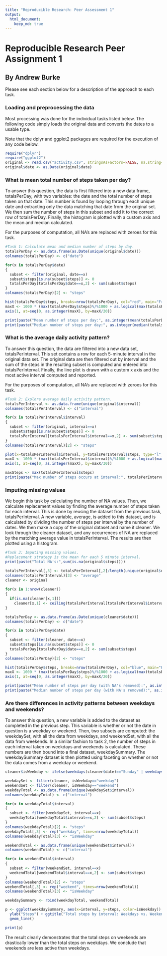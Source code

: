 ```yaml
---
title: "Reproducible Research: Peer Assessment 1"
output: 
  html_document:
    keep_md: true
---
```

# Reproducible Research Peer Assignment 1
## By Andrew Burke

Please see each section below for a description of the approach to each task.

### Loading and preprocessing the data
Most processing was done for the individual tasks listed below.  The following code simply loads the original data and converts the dates to a usable type.

Note that the dplyr and ggplot2 packages are required for the execution of any code below.

```r
require("dplyr")
require("ggplot2")
original <- read.csv("activity.csv", stringsAsFactors=FALSE, na.string="NA")
original$date <- as.Date(original$date)
```


### What is mean total number of steps taken per day?
To answer this question, the data is first filtered into a new data frame, totalsPerDay, with two variables: the date and the total number of steps taken on that date.  This number is found by looping through each unique date and extracting only the data matching that date from the original set.  We then sum the number of steps in this subset and add it to the correct row of totalsPerDay.  Finally, the histogram is plotted with a custom axis and the mean and median calculated.

For the purposes of computation, all NA's are replaced with zeroes for this task.

```r
#Task 1: Calculate mean and median number of steps by day.
totalsPerDay <- as.data.frame(as.Date(unique(original$date)))
colnames(totalsPerDay) <- c("date")

for(x in totalsPerDay$date)
{
  subset <- filter(original, date==x)
  subset$steps[is.na(subset$steps)] <- 0
  totalsPerDay[totalsPerDay$date==x,2] <- sum(subset$steps)
}
colnames(totalsPerDay)[2] <- "steps"

hist(totalsPerDay$steps, breaks=nrow(totalsPerDay), col="red", main="Frequency of Steps", xlab="# of Steps", ylab="Frequency", xaxt="n")
maxX <- 1000 * (max(totalsPerDay$steps)%/%1000 + as.logical(max(totalsPerDay$steps)%%1000))
axis(1, at=seq(0, as.integer(maxX), by=maxX/20))

print(paste("Mean number of steps per day:", as.integer(mean(totalsPerDay$steps))))
print(paste("Median number of steps per day:", as.integer(median(totalsPerDay$steps))))
```


### What is the average daily activity pattern?
To answer this question, the data are filtered into a new data set, totalsPerInterval.  This set contains a row for each 5-minute interval in the original data set.  The original data are then filtered out by interval and the sum of the steps in the resulting subset is computed and entered into totalsPerInterval.  Finally, the line plot is drawn with a custom x axis and the most active interval computed and reported.

For the purposes of computation, all NA's are replaced with zeroes for this task.

```r
#Task 2: Explore average daily activity pattern.
totalsPerInterval <- as.data.frame(unique(original$interval))
colnames(totalsPerInterval) <- c("interval")

for(x in totalsPerInterval$interval)
{
  subset <- filter(original, interval==x)
  subset$steps[is.na(subset$steps)] <- 0
  totalsPerInterval[totalsPerInterval$interval==x,2] <- sum(subset$steps)
}
colnames(totalsPerInterval)[2] <- "steps"

plot(x=totalsPerInterval$interval, y=totalsPerInterval$steps, type="l", xaxt="n", col="red", main="Number of Steps per Interval", xlab="Interval", lwd=2, ylab="# of Steps", xaxt="n")
maxX <- 1000 * (max(totalsPerInterval$interval)%/%1000 + as.logical(max(totalsPerInterval$interval)%%1000))
axis(1, at=seq(0, as.integer(maxX), by=maxX/30))

maxSteps <- max(totalsPerInterval$steps)
print(paste("Max number of steps occurs at interval:", totalsPerInterval[totalsPerInterval$steps==maxSteps,1]))
```


### Imputing missing values
We begin this task by calculating the number of NA values.  Then, we calculate replacement values by finding the average number of steps taken for each interval.  This is done by reusing the dataset from the previous task, totalsPerInterval.  A new variable, average, is added to this dataset, and is calculated by dividing the number of steps per interval by the number of dates.  We then make a copy of the original dataset and name it cleaner.  We look through the cleaner dataset, and any occurrences of NA are replaced by the matching average value in totalsPerInterval.  The results are then plotted using a histogram.

```r
#Task 3: Imputing missing values.  
#Replacement strategy is the mean for each 5 minute interval.
print(paste("Total NA's:",sum(is.na(original$steps))))

totalsPerInterval[,3] <- totalsPerInterval[,2]/length(unique(original$date))
colnames(totalsPerInterval)[3] <- "average"
cleaner <- original
 
for(x in 1:nrow(cleaner))
{
  if(is.na(cleaner[x,1]))
    cleaner[x,1] <- ceiling(totalsPerInterval[totalsPerInterval$interval == cleaner[x,3],3])
}

totalsPerDay <- as.data.frame(as.Date(unique(cleaner$date)))
colnames(totalsPerDay) <- c("date")

for(x in totalsPerDay$date)
{
  subset <- filter(cleaner, date==x)
  subset$steps[is.na(subset$steps)] <- 0
  totalsPerDay[totalsPerDay$date==x,2] <- sum(subset$steps)
}
colnames(totalsPerDay)[2] <- "steps"

hist(totalsPerDay$steps, breaks=nrow(totalsPerDay), col="blue", main="Frequency of Steps", xlab="# of Steps", ylab="Frequency", xaxt="n")
maxX <- 1000 * (max(totalsPerDay$steps)%/%1000 + as.logical(max(totalsPerDay$steps)%%1000))
axis(1, at=seq(0, as.integer(maxX), by=maxX/20))

print(paste("Mean number of steps per day (with NA's removed):", as.integer(mean(totalsPerDay$steps))))
print(paste("Median number of steps per day (with NA's removed):", as.integer(median(totalsPerDay$steps))))
```

### Are there differences in activity patterns between weekdays and weekends?

To answer this question, a new variable is added to the dataset as completed in the previous step.  This variable is whether or not the date in question is a weekday or weekend.  Then, two subsets are computed: the weekdaySet, with all the data from weekdays, and weekendSet, with all the data from weekends.  In a similar fashion to task 2, the number of steps in each interval taken on weekdays and weekends is calculated.  These numbers are then bound into a final dataset, weekdaySummary.  The weekdaySummary dataset is then plotted using faceting on whether or not the data comes from a weekday or weekend.

```r
cleaner$isWeekday <- ifelse(weekdays(cleaner$date)=="Sunday" | weekdays(cleaner$date)=="Saturday", "weekend","weekday")

weekdaySet <- filter(cleaner, isWeekday=="weekday")
weekendSet <- filter(cleaner, isWeekday=="weekend")
weekdayTotal <- as.data.frame(unique(weekdaySet$interval))
colnames(weekdayTotal) <- c("interval")

for(x in weekdayTotal$interval)
{
  subset <- filter(weekdaySet, interval==x)
  weekdayTotal[weekdayTotal$interval==x,2] <- sum(subset$steps)
}
colnames(weekdayTotal)[2] <- "steps"
weekdayTotal[,3] <- rep("weekday", times=nrow(weekdayTotal))
colnames(weekdayTotal)[3] <- "isWeekday"

weekendTotal <- as.data.frame(unique(weekendSet$interval))
colnames(weekendTotal) <- c("interval")

for(x in weekendTotal$interval)
{
  subset <- filter(weekendSet, interval==x)
  weekendTotal[weekendTotal$interval==x,2] <- sum(subset$steps)
}
colnames(weekendTotal)[2] <- "steps"
weekendTotal[,3] <- rep("weekend", times=nrow(weekendTotal))
colnames(weekendTotal)[3] <- "isWeekday"

weekdaySummary <- rbind(weekdayTotal, weekendTotal)

p <- ggplot(weekdaySummary, aes(x=interval, y=steps, color=isWeekday)) + facet_grid(.~isWeekday) + xlab("Interval") +
  ylab("Steps") + ggtitle("Total steps by interval: Weekdays vs. Weekends") +
  geom_line()

print(p)
```

The result clearly demonstrates that the total steps on weekends are drastically lower than the total steps on weekdays.  We conclude that weekends are less active than weekdays.
